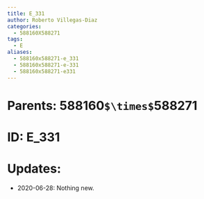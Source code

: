 ```yaml
---
title: E_331
author: Roberto Villegas-Diaz
categories:
  - 588160X588271
tags:
  - E
aliases:
  - 588160x588271-e_331
  - 588160x588271-e-331
  - 588160x588271-e331
---
```


# **Parents**: 588160`$\times$`588271
# **ID**: E_331
# **Updates**: 
 - 2020-06-28: Nothing new.
